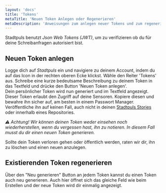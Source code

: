 ```yaml
---
layout: 'docs'
title: 'Tokens'
metaTitle: 'Neuen Token Anlegen oder Regenerieren'
metaDescription: 'Anweisungen zum anlegen neuer Tokens und zum regenerieren.'
---
```


Stadtpuls benutzt *Json Web Tokens (JWT)*, um zu verifizieren ob du für deine Schreibanfragen autorisiert bist. 

## Neuen Token anlegen

Logge dich auf *Stadtpuls* ein und navigiere zu deinem Account, indem du auf das Icon in der rechten oberen Ecke klickst. Wähle den Reiter 'Tokens' aus. Schreibe eine kurze bedeutsame Beschreibung zu deinem Token in das Textfeld und drücke den  Button 'Neuen Token anlegen'.  
Dein persönlicher Token wird nun generiert und im Textfeld angezeigt. Dieser Token erlaubt den Zugriff auf deine Sensoren. Kopiere diesen und bewahre ihn sicher auf, am besten in einem Passwort Manager. Veröffentliche ihn auf keinen Fall, auch nicht in deinen <a href="https://stories.stadtpuls.com">Stadtpuls Stories</a> oder innerhalb eines Repositories.

*&#x26a0; Achtung! Wir können deinen Token weder einsehen noch wiederherstellen, wenn du vergessen hast, ihn zu notieren. In diesem Fall musst du dir einen neuen Token generieren.*

Sollte dein Token verloren gehen oder öffentlich werden, raten wir dir, ihn zu löschen und einen neuen anzulegen.

## Existierenden Token regenerieren

Über den "Neu generieren" Button an jedem Token kannst du einen Token auch neu generieren. Auch hier öffnet sich das gleiche Feld wie beim Erstellen und der neue Token wird dir einmalig angezeigt. 